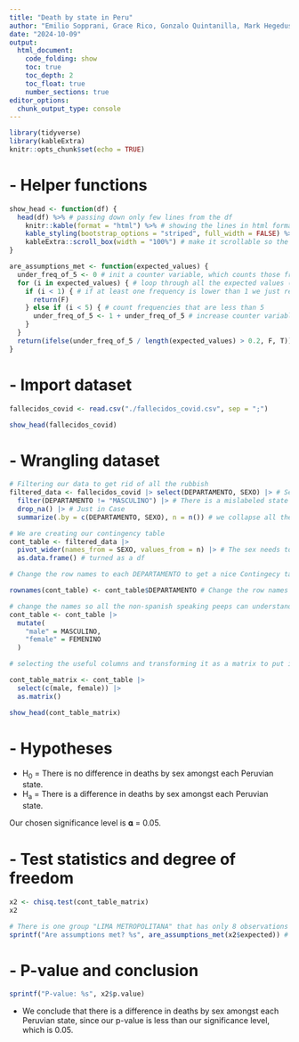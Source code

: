 ```yaml
---
title: "Death by state in Peru"
author: "Emilio Sopprani, Grace Rico, Gonzalo Quintanilla, Mark Hegedus"
date: "2024-10-09"
output:
  html_document:
    code_folding: show
    toc: true
    toc_depth: 2
    toc_float: true
    number_sections: true
editor_options: 
  chunk_output_type: console
---
```


```r
library(tidyverse)
library(kableExtra)
knitr::opts_chunk$set(echo = TRUE)
```

# - Helper functions
```r
show_head <- function(df) {
  head(df) %>% # passing down only few lines from the df
    knitr::kable(format = "html") %>% # showing the lines in html format
    kable_styling(bootstrap_options = "striped", full_width = FALSE) %>% # little bit of style to avoid columns to be crowded
    kableExtra::scroll_box(width = "100%") # make it scrollable so the columns don't overflow the page
}

are_assumptions_met <- function(expected_values) {
  under_freq_of_5 <- 0 # init a counter variable, which counts those frequencies that are lower than 5
  for (i in expected_values) { # loop through all the expected values (frequencies)
    if (i < 1) { # if at least one frequency is lower than 1 we just return False
      return(F)
    } else if (i < 5) { # count frequencies that are less than 5
      under_freq_of_5 <- 1 + under_freq_of_5 # increase counter variable
    }
  }
  return(ifelse(under_freq_of_5 / length(expected_values) > 0.2, F, T)) # if frequencies of less than 5 have a higher proportion than 20% we return False, otherwise True
}
```


# - Import dataset
```r
fallecidos_covid <- read.csv("./fallecidos_covid.csv", sep = ";")

show_head(fallecidos_covid)
```

# - Wrangling dataset
```r
# Filtering our data to get rid of all the rubbish
filtered_data <- fallecidos_covid |> select(DEPARTAMENTO, SEXO) |> # Select only the variables we are going to use
  filter(DEPARTAMENTO != "MASCULINO") |> # There is a mislabeled state as "Masculino" So we are choosing all the entries but that one.
  drop_na() |> # Just in Case
  summarize(.by = c(DEPARTAMENTO, SEXO), n = n()) # we collapse all the Masculine and Femenine counts by departamento and include the number "n" of observations

# We are creating our contingency table
cont_table <- filtered_data |>
  pivot_wider(names_from = SEXO, values_from = n) |> # The sex needs to be separated into columns so it is pivoted wider.
  as.data.frame() # turned as a df

# Change the row names to each DEPARTAMENTO to get a nice Contingecy table

rownames(cont_table) <- cont_table$DEPARTAMENTO # Change the row names to the state instead of having a column with it

# change the names so all the non-spanish speaking peeps can understand
cont_table <- cont_table |>
  mutate(
    "male" = MASCULINO,
    "female" = FEMENINO
  )

# selecting the useful columns and transforming it as a matrix to put in chisq.test()

cont_table_matrix <- cont_table |>
  select(c(male, female)) |>
  as.matrix()

show_head(cont_table_matrix)
```

# - Hypotheses
- H~0~ = There is no difference in deaths by sex amongst each Peruvian state.
- H~a~ = There is a difference in deaths by sex amongst each Peruvian state.

Our chosen significance level is 𝛂 = 0.05.

# - Test statistics and degree of freedom
```r
x2 <- chisq.test(cont_table_matrix)
x2

# There is one group "LIMA METROPOLITANA" that has only 8 observations (4 male/4 female) but its fine bc we have 52 entries so no assumptions are violated :)
sprintf("Are assumptions met? %s", are_assumptions_met(x2$expected)) # using helper function to check whether the assumptions are met
```


# - P-value and conclusion
```r
sprintf("P-value: %s", x2$p.value)
```
- We conclude that there is a difference in deaths by sex amongst each Peruvian state, since our p-value is less than our significance level, which is 0.05.
